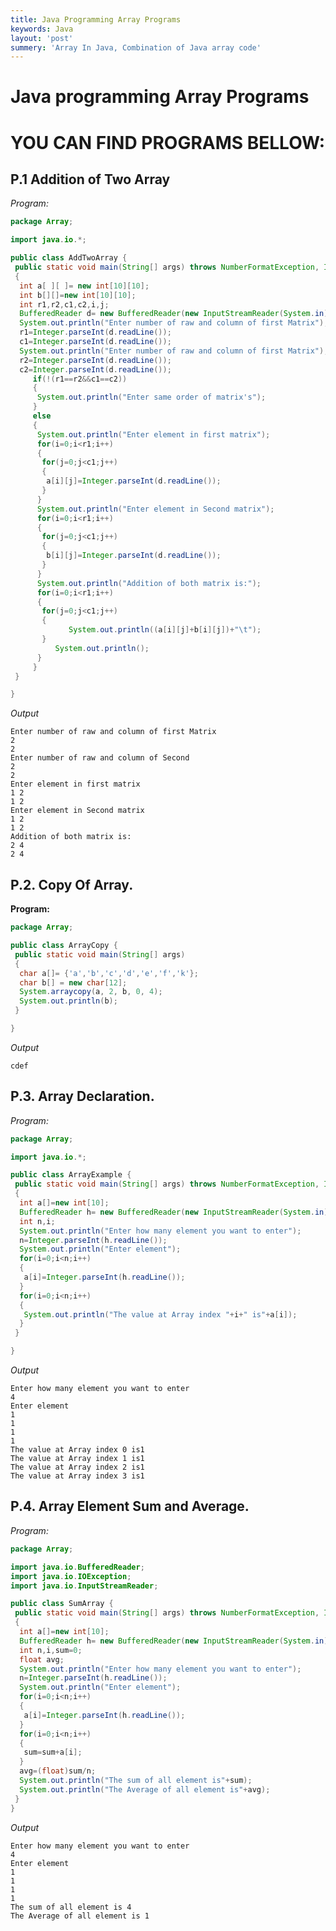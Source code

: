 ```yaml
---
title: Java Programming Array Programs
keywords: Java
layout: 'post'
summery: 'Array In Java, Combination of Java array code'
---
```




# Java programming Array Programs

# YOU CAN FIND PROGRAMS BELLOW:

## P.1 Addition of Two Array

*Program:*

```java
package Array;

import java.io.*;

public class AddTwoArray {
 public static void main(String[] args) throws NumberFormatException, IOException
 {
  int a[ ][ ]= new int[10][10];
  int b[][]=new int[10][10];
  int r1,r2,c1,c2,i,j;
  BufferedReader d= new BufferedReader(new InputStreamReader(System.in));
  System.out.println("Enter number of raw and column of first Matrix");
  r1=Integer.parseInt(d.readLine());
  c1=Integer.parseInt(d.readLine());
  System.out.println("Enter number of raw and column of first Matrix");
  r2=Integer.parseInt(d.readLine());
  c2=Integer.parseInt(d.readLine());
     if(!(r1==r2&&c1==c2))
     {
      System.out.println("Enter same order of matrix's");
     }
     else
     {
      System.out.println("Enter element in first matrix");
      for(i=0;i<r1;i++)
      {
       for(j=0;j<c1;j++)
       {
        a[i][j]=Integer.parseInt(d.readLine());
       }
      }
      System.out.println("Enter element in Second matrix");
      for(i=0;i<r1;i++)
      {
       for(j=0;j<c1;j++)
       {
        b[i][j]=Integer.parseInt(d.readLine());
       }
      }
      System.out.println("Addition of both matrix is:");
      for(i=0;i<r1;i++)
      {
       for(j=0;j<c1;j++)
       {
             System.out.println((a[i][j]+b[i][j])+"\t");
       }
          System.out.println();
      }
     }
 }

}
```

*Output*

```terminal
Enter number of raw and column of first Matrix
2 
2
Enter number of raw and column of Second
2
2
Enter element in first matrix
1 2
1 2
Enter element in Second matrix
1 2
1 2
Addition of both matrix is:
2 4
2 4
```


## P.2. Copy Of Array.

**Program:**

```java
package Array;

public class ArrayCopy {
 public static void main(String[] args)
 {
  char a[]= {'a','b','c','d','e','f','k'};
  char b[] = new char[12];
  System.arraycopy(a, 2, b, 0, 4);
  System.out.println(b);
 }

}
```

*Output*

```terminal
cdef
```

## P.3. Array Declaration.

*Program:*

```java
package Array;

import java.io.*;

public class ArrayExample {
 public static void main(String[] args) throws NumberFormatException, IOException
 {
  int a[]=new int[10];
  BufferedReader h= new BufferedReader(new InputStreamReader(System.in));
  int n,i;
  System.out.println("Enter how many element you want to enter");
  n=Integer.parseInt(h.readLine());
  System.out.println("Enter element");
  for(i=0;i<n;i++)
  {
   a[i]=Integer.parseInt(h.readLine());
  }
  for(i=0;i<n;i++)
  {
   System.out.println("The value at Array index "+i+" is"+a[i]);
  }
 }

}
```


*Output*

```terminal
Enter how many element you want to enter
4
Enter element
1
1
1
1
The value at Array index 0 is1
The value at Array index 1 is1
The value at Array index 2 is1
The value at Array index 3 is1
```

## P.4. Array  Element Sum and Average.

*Program:*

```java
package Array;

import java.io.BufferedReader;
import java.io.IOException;
import java.io.InputStreamReader;

public class SumArray {
 public static void main(String[] args) throws NumberFormatException, IOException
 {
  int a[]=new int[10];
  BufferedReader h= new BufferedReader(new InputStreamReader(System.in));
  int n,i,sum=0;
  float avg;
  System.out.println("Enter how many element you want to enter");
  n=Integer.parseInt(h.readLine());
  System.out.println("Enter element");
  for(i=0;i<n;i++)
  {
   a[i]=Integer.parseInt(h.readLine());
  }
  for(i=0;i<n;i++)
  {
   sum=sum+a[i];
  }
  avg=(float)sum/n;
  System.out.println("The sum of all element is"+sum);
  System.out.println("The Average of all element is"+avg);
 }
}
```


*Output*

```terminal
Enter how many element you want to enter
4
Enter element
1
1
1
1
The sum of all element is 4
The Average of all element is 1
```